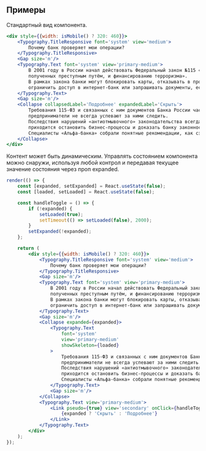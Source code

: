 ## Примеры

Стандартный вид компонента.

```jsx live mobileHeight={670}
<div style={{width: isMobile() ? 320: 460}}>
    <Typography.TitleResponsive font='system' view='medium'>
        Почему банк проверяет мои операции?  
    </Typography.TitleResponsive>
    <Gap size='m'/>
    <Typography.Text font='system' view='primary-medium'>
        В 2001 году в России начал действовать Федеральный закон №115 «О противодействии легализации доходов, 
        полученных преступным путём, и финансированию терроризма».
        В рамках закона банки могут блокировать карты, отказывать в проведении сомнительных операций, 
        ограничить доступ в интернет-банк или запрашивать документы, если по операции клиента возникли подозрения. 
    </Typography.Text>
    <Gap size='m'/>
    <Collapse collapsedLabel='Подробнее' expandedLabel='Скрыть'>
        Требования 115-ФЗ и связанных с ним документов Банка России часто меняются, 
        предприниматели не всегда успевают за ними следить.
        Последствия нарушений «антиотмывочного» законодательства всегда неприятны: 
        приходится остановить бизнес-процессы и доказать банку законность операций. 
        Специалисты «Альфа-банка» собрали понятные рекомендации, как сэкономить время на объяснения и предотвратить блокировки.
    </Collapse>
</div>
```

Контент может быть динамическим. 
Управлять состоянием компонента можно снаружи, используя любой контрол и передавая текущее значение состояния через проп expanded. 

```jsx live mobileHeight={730}
render(() => {
    const [expanded, setExpanded] = React.useState(false);
    const [loaded, setLoaded] = React.useState(false);

    const handleToggle = () => {
        if (!expanded) {
            setLoaded(true);
            setTimeout(() => setLoaded(false), 2000);
        }
        setExpanded(!expanded);
    };

    return (
        <div style={{width: isMobile() ? 320: 460}}>
            <Typography.TitleResponsive font='system' view='medium'>
                Почему банк проверяет мои операции?  
            </Typography.TitleResponsive>
            <Gap size='m'/>
            <Typography.Text font='system' view='primary-medium'>
                В 2001 году в России начал действовать Федеральный закон №115 «О противодействии легализации доходов, 
                полученных преступным путём, и финансированию терроризма».
                В рамках закона банки могут блокировать карты, отказывать в проведении сомнительных операций, 
                ограничить доступ в интернет-банк или запрашивать документы, если по операции клиента возникли подозрения. 
            </Typography.Text>
            <Gap size='m'/>
            <Collapse expanded={expanded}>
                <Typography.Text 
                    font='system' 
                    view='primary-medium' 
                    showSkeleton={loaded} 
                >
                    Требования 115-ФЗ и связанных с ним документов Банка России часто меняются, 
                    предприниматели не всегда успевают за ними следить.
                    Последствия нарушений «антиотмывочного» законодательства всегда неприятны: 
                    приходится остановить бизнес-процессы и доказать банку законность операций. 
                    Специалисты «Альфа-банка» собрали понятные рекомендации, как сэкономить время на объяснения и предотвратить блокировки.
                </Typography.Text>
                <Gap size='m'/>
            </Collapse>
            <Typography.Text view='primary-medium'>
                <Link pseudo={true} view='secondary' onClick={handleToggle}>
                    {expanded ? 'Скрыть' : 'Подробнее'}
                </Link>
            </Typography.Text>
        </div>
    );
});
```
